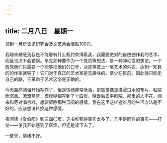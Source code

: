 ```yaml
---
---
---
```

title: 二月八日　星期一
---




领到一月份鲁迅研究会及文艺月会津贴100元。



我越来越感到我是不能够有什么规约束缚着我，我需要绝对的自由创作我的艺术，而且也决不会错误。早先那种要作为一个党员等想法，是一种冲动性的想法。一个政党他们只需要一个能够把他们的口号，决定等披上一层艺术的外衣，达到一知目的的作家就够了！它们对于真正的艺术家是无趣味的，至少在目前。因此我只能走自己的路，于革命于艺术这全是正确的。

今天虽然勉强开始写作了，但是情绪非常低落，那感觉像是进浸过水的布片，粘腻而沉重。潦潦草草，模模糊糊写到了十四页。晚饭后去平剧院，那里的人不在。回来和芬对唱京戏，想要驱除那种沉闷的感情。我在这里这样握岁月的生活方法是不好的，应该想法转换这种感情。

夜间读《夏伯阳》到三四〇页。这书堆积得事实太多了，几乎是同样的事实——打仗——使我开始感到了厌烦，但还是读下去了。

一整天，情绪不好。